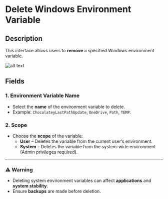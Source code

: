 # **Delete Windows Environment Variable**

## Description

This interface allows users to **remove** a specified Windows environment variable.

![alt text](../../../assets/system/delete-windows-environment-variable.png)

## **Fields**

### **1. Environment Variable Name**

- Select the **name** of the environment variable to delete.
- Example: `ChocolateyLastPathUpdate`, `OneDrive`, `Path`, `TEMP`.

### **2. Scope**

- Choose the **scope** of the variable:
  - **User** – Deletes the variable from the current user’s environment.
  - **System** – Deletes the variable from the system-wide environment (Admin privileges required).

---

### **⚠ Warning**

- Deleting system environment variables can affect **applications** and **system stability**.
- Ensure **backups** are made before deletion.